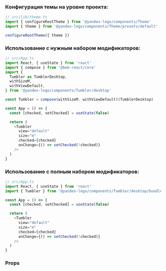 
### Конфигурация темы на уровне проекта:

```ts
// src/lib/theme.ts
import { configureRootTheme } from '@yandex-lego/components/Theme'
import { theme } from '@yandex-lego/components/Theme/presets/default'

configureRootTheme({ theme })
```

### Использование с нужным набором модификаторов:

```ts
// src/App.ts
import React, { useState } from 'react'
import { compose } from '@bem-react/core'
import {
  Tumbler as TumblerDesktop,
  withSizeM,
  withViewDefault,
} from '@yandex-lego/components/Tumbler/desktop'

const Tumbler = compose(withSizeM, withViewDefault)(TumblerDesktop)

const App = () => {
  const [checked, setChecked] = useState(false)

  return (
    <Tumbler
      view="default"
      size="m"
      checked={checked}
      onChange={() => setChecked(!checked)}
    />
  )
}
```

### Использование с полным набором модификаторов:

```ts
// src/App.ts
import React, { useState } from 'react'
import { Tumbler } from '@yandex-lego/components/Tumbler/desktop/bundle'

const App = () => {
  const [checked, setChecked] = useState(false)

  return (
    <Tumbler
      view="default"
      size="m"
      checked={checked}
      onChange={() => setChecked(!checked)}
    />
  )
}
```

### Props

<PropsTable props={propsTumbler} />
